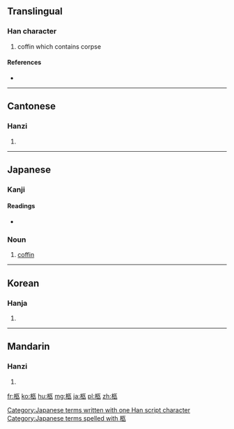 {{also|柾}}
==Translingual==

===Han character===
{{Han char|rn=75|rad=木|as=05|sn=9|four=4191<sub>8</sub>|canj=木尸弓人 (DSNO)}}

# coffin which contains corpse

====References====
* {{Han ref|kx=0520.140|dkj=14650|dj=0908.090|hdz=21180.070|uh=67E9|ud=26601|bh=AC5E|bd=44126}}

----

==Cantonese==

===Hanzi===
{{yue-hanzi|jyut=gau6|y=gau6}}

# {{defn|lang=yue|sort=木05}}

----

==Japanese==

===Kanji===
{{ja-kanji|grade=|rs=木05}}

====Readings====
* {{ja-readings|on=[[きゅう]] (kyū)|kun=[[ひつぎ]] (hitsugi)}}

===Noun===
{{ja-noun|k|hira=ひつぎ|rom=hitsugi}} 

# [[coffin]]

[[Category:Japanese terms written with one Han script character]]
[[Category:Japanese terms spelled with 柩]]
----

==Korean==

===Hanja===
{{ko-hanja|hangeul=구|eumhun=|rv=gu|mr=ku|y=kwu}}

# {{defn|lang=ko|sort=木05}}

----

==Mandarin==

===Hanzi===
{{cmn-hanzi|pin=[[jiù]] ([[jiu4]])|wg=chiu<sup>4</sup>}}

# {{defn|lang=cmn|sort=木05}}

[[fr:柩]]
[[ko:柩]]
[[hu:柩]]
[[mg:柩]]
[[ja:柩]]
[[pl:柩]]
[[zh:柩]]